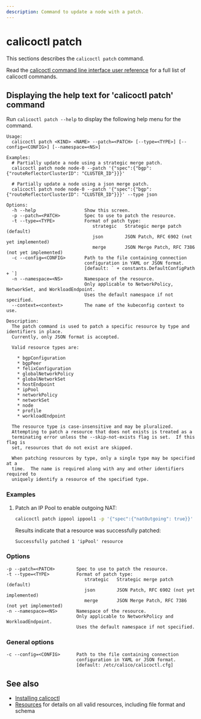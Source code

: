 ```yaml
---
description: Command to update a node with a patch.
---
```



# calicoctl patch

This sections describes the `calicoctl patch` command.

Read the [calicoctl command line interface user reference](overview.mdx)
for a full list of calicoctl commands.

## Displaying the help text for 'calicoctl patch' command

Run `calicoctl patch --help` to display the following help menu for the
command.

```
Usage:
  calicoctl patch <KIND> <NAME> --patch=<PATCH> [--type=<TYPE>] [--config=<CONFIG>] [--namespace=<NS>]

Examples:
  # Partially update a node using a strategic merge patch.
  calicoctl patch node node-0 --patch '{"spec":{"bgp": {"routeReflectorClusterID": "CLUSTER_ID"}}}'

  # Partially update a node using a json merge patch.
  calicoctl patch node node-0 --patch '{"spec":{"bgp": {"routeReflectorClusterID": "CLUSTER_ID"}}}' --type json

Options:
  -h --help                  Show this screen.
  -p --patch=<PATCH>         Spec to use to patch the resource.
  -t --type=<TYPE>           Format of patch type:
                                strategic   Strategic merge patch (default)
                                json        JSON Patch, RFC 6902 (not yet implemented)
                                merge       JSON Merge Patch, RFC 7386 (not yet implemented)
  -c --config=<CONFIG>       Path to the file containing connection
                             configuration in YAML or JSON format.
                             [default: ` + constants.DefaultConfigPath + `]
  -n --namespace=<NS>        Namespace of the resource.
                             Only applicable to NetworkPolicy, NetworkSet, and WorkloadEndpoint.
                             Uses the default namespace if not specified.
  --context=<context>        The name of the kubeconfig context to use.

Description:
  The patch command is used to patch a specific resource by type and identifiers in place.
  Currently, only JSON format is accepted.

  Valid resource types are:

    * bgpConfiguration
    * bgpPeer
    * felixConfiguration
    * globalNetworkPolicy
    * globalNetworkSet
    * hostEndpoint
    * ipPool
    * networkPolicy
    * networkSet
    * node
    * profile
    * workloadEndpoint

  The resource type is case-insensitive and may be pluralized.
  Attempting to patch a resource that does not exists is treated as a
  terminating error unless the --skip-not-exists flag is set.  If this flag is
  set, resources that do not exist are skipped.

  When patching resources by type, only a single type may be specified at a
  time.  The name is required along with any and other identifiers required to
  uniquely identify a resource of the specified type.
```

### Examples

1. Patch an IP Pool to enable outgoing NAT:

   ```bash
   calicoctl patch ippool ippool1 -p '{"spec":{"natOutgoing": true}}'
   ```

   Results indicate that a resource was successfully patched:

   ```
   Successfully patched 1 'ipPool' resource
   ```

### Options

```
-p --patch=<PATCH>        Spec to use to patch the resource.
-t --type=<TYPE>          Format of patch type:
                             strategic   Strategic merge patch (default)
                             json        JSON Patch, RFC 6902 (not yet implemented)
                             merge       JSON Merge Patch, RFC 7386 (not yet implemented)
-n --namespace=<NS>       Namespace of the resource.
                          Only applicable to NetworkPolicy and WorkloadEndpoint.
                          Uses the default namespace if not specified.
```

### General options

```
-c --config=<CONFIG>      Path to the file containing connection
                          configuration in YAML or JSON format.
                          [default: /etc/calico/calicoctl.cfg]
```

## See also

- [Installing calicoctl](../../../operations/clis/calicoctl/install.mdx)
- [Resources](../../resources/overview.mdx) for details on all valid resources, including file format
  and schema
